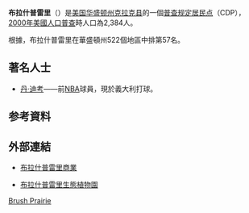 {{Infobox settlement
|name                     = 布拉什普雷里
|official_name            = Brush Prairie, Washington
|native_name              = Brush Prairie{{en}}
|settlement_type          = [[普查规定居民点|CDP]]
|nickname                 = 
|motto                    = 

<!-- 圖片 -->
|image_skyline            = 
|imagesize                = 
|image_caption            = 
|image_flag               = 
|image_seal               = 

<!-- 地圖 -->
|image_map = Clark_County_Washington_Incorporated_and_Unincorporated_areas_Brush_Prairie_Highlighted.svg
|mapsize                  = 250px
|map_caption              = 布拉什普雷里位置圖
|image_map1               = 
|mapsize1                 = 
|map_caption1             = 

<!-- 行政區 -->
|subdivision_type         = [[國家|國家]]
|subdivision_name         = {{USA}}
|subdivision_type1        = [[美国州份|州]]
|subdivision_name1        = [[華盛頓州|華盛頓州]]
|subdivision_type2        = [[华盛顿州行政区划|郡]]
|subdivision_name2        = [[克拉克县_(华盛顿州)|克拉克县]]

<!-- 政府 -->
|government_footnotes     = 
|government_type          = 
|leader_title             = 
|leader_name              = 
|leader_title1            = 
|leader_name1             = 
|established_title        = 
|established_date         = 

<!-- 地區 -->
|unit_pref  =  
|area_footnotes           = 
|area_magnitude           = 
|area_total_km2           = 20.3
|area_land_km2            = 20.3
|area_water_km2           = 0.0
|area_total_sq_mi         = 7.8
|area_land_sq_mi          = 7.8
|area_water_sq_mi         = 0.0

<!-- 人口 -->
|population_as_of         = [[2000年美國人口普查|2000年]]
|population_footnotes     = 
|population_total         = 2384
|population_density_km2   = 117.7
|population_density_sq_mi = 304.8

<!-- 基本資料 -->
|timezone                 = [[太平洋時區|PST]]
|utc_offset               = -8
|timezone_DST             = PDT
|utc_offset_DST           = -7
|elevation_footnotes      =
|elevation_m              = 92
|elevation_ft             = 302
|coordinates_display      = inline,title
|coordinates_type         = region:US_type:city
|latd = 45 |latm = 43 |lats = 44 |latNS = N
|longd = 122 |longm = 32 |longs = 32 |longEW = W

<!-- 其它 -->
|postal_code_type         = [[美國郵遞區號|郵遞區號]]
|postal_code              = 98606
|area_code                = [[北美洲电话区号列表|360]]
|blank_name               = [[聯邦資訊處理標準|FIPS碼]]
|blank_info               = 53-08465{{GR|2}}
|blank1_name              = [[地名資訊系統|GNIS]]編號
|blank1_info              = 1512040{{GR|3}}
|website                  = 
|footnotes                = 
}}
'''布拉什普雷里'''（{{lang-en|'''Brush Prairie'''}}）是[[美国|美国]][[华盛顿州|华盛顿州]][[克拉克县_(华盛顿州)|克拉克县]]的一個[[普查规定居民点|普查规定居民点]]（CDP），[[2000年美國人口普查|2000年美國人口普查]]時人口為2,384人。

根據{{link-en|華盛頓州地區人均所得|Washington locations by per capita income}}，布拉什普雷里在華盛頓州522個地區中排第57名。

== 著名人士 ==
* [[丹·迪考|丹·迪考]]——前[[NBA|NBA]]球員，現於義大利打球。

== 参考資料 ==
{{reflist}}

== 外部連結 ==
* {{en}} [http://www.prairiewa.com/ 布拉什普雷里商業] {{Wayback|url=http://www.prairiewa.com/ |date=20200916101705 }}
* {{en}} [http://www.prairiewa.com/wildlife.htm 布拉什普雷里生態植物園] {{Wayback|url=http://www.prairiewa.com/wildlife.htm |date=20190830025007 }}

{{Clark County, Washington}}

[[category:华盛顿州普查规定居民点|Brush Prairie]]